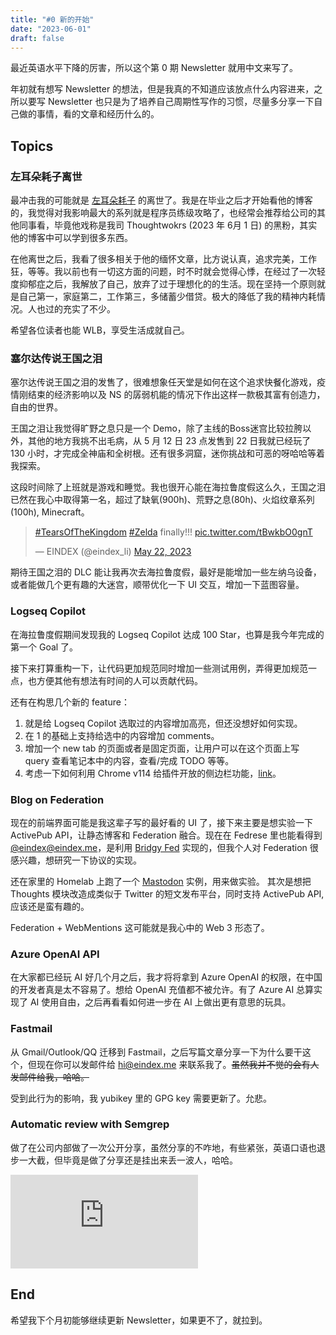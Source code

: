 ```yaml
---
title: "#0 新的开始"
date: "2023-06-01"
draft: false
---
```


最近英语水平下降的厉害，所以这个第 0 期 Newsletter 就用中文来写了。

年初就有想写 Newsletter 的想法，但是我真的不知道应该放点什么内容进来，之所以要写 Newsletter 也只是为了培养自己周期性写作的习惯，尽量多分享一下自己做的事情，看的文章和经历什么的。

## Topics

### 左耳朵耗子离世

最冲击我的可能就是 [左耳朵耗子](https://coolshell.cn/) 的离世了。我是在毕业之后才开始看他的博客的，我觉得对我影响最大的系列就是程序员练级攻略了，也经常会推荐给公司的其他同事看，毕竟他戏称是我司 Thoughtwokrs (2023 年 6月 1 日) 的黑粉，其实他的博客中可以学到很多东西。

在他离世之后，我看了很多相关于他的缅怀文章，比方说认真，追求完美，工作狂，等等。我以前也有一切这方面的问题，时不时就会觉得心悸，在经过了一次轻度抑郁症之后，我解放了自己，放弃了过于理想化的的生活。现在坚持一个原则就是自己第一，家庭第二，工作第三，多储蓄少借贷。极大的降低了我的精神内耗情况。人也过的充实了不少。

希望各位读者也能 WLB，享受生活成就自己。

### 塞尔达传说王国之泪

塞尔达传说王国之泪的发售了，很难想象任天堂是如何在这个追求快餐化游戏，疫情刚结束的经济影响以及 NS 的孱弱机能的情况下作出这样一款极其富有创造力，自由的世界。

王国之泪让我觉得旷野之息只是一个 Demo，除了主线的Boss迷宫比较拉胯以外，其他的地方我挑不出毛病，从 5 月 12 日 23 点发售到 22 日我就已经玩了 130 小时，才完成全神庙和全树根。还有很多洞窟，迷你挑战和可恶的呀哈哈等着我探索。

这段时间除了上班就是游戏和睡觉。我也很开心能在海拉鲁度假这么久，王国之泪已然在我心中取得第一名，超过了缺氧(900h)、荒野之息(80h)、火焰纹章系列(100h), Minecraft。

<blockquote class="twitter-tweet"><p lang="en" dir="ltr"><a href="https://twitter.com/hashtag/TearsOfTheKingdom?src=hash&amp;ref_src=twsrc%5Etfw">#TearsOfTheKingdom</a> <a href="https://twitter.com/hashtag/Zelda?src=hash&amp;ref_src=twsrc%5Etfw">#Zelda</a> finally!!! <a href="https://t.co/tBwkbO0gnT">pic.twitter.com/tBwkbO0gnT</a></p>&mdash; EINDEX (@eindex_li) <a href="https://twitter.com/eindex_li/status/1660663950848163841?ref_src=twsrc%5Etfw">May 22, 2023</a></blockquote> <script async src="https://platform.twitter.com/widgets.js" charset="utf-8"></script>

期待王国之泪的 DLC 能让我再次去海拉鲁度假，最好是能增加一些左纳乌设备，或者能做几个更有趣的大迷宫，顺带优化一下 UI 交互，增加一下蓝图容量。

### Logseq Copilot

在海拉鲁度假期间发现我的 Logseq Copilot 达成 100 Star，也算是我今年完成的第一个 Goal 了。

接下来打算重构一下，让代码更加规范同时增加一些测试用例，弄得更加规范一点，也方便其他有想法有时间的人可以贡献代码。

还有在构思几个新的 feature：

1. 就是给 Logseq Copilot 选取过的内容增加高亮，但还没想好如何实现。
2. 在 1 的基础上支持给选中的内容增加 comments。
3. 增加一个 new tab 的页面或者是固定页面，让用户可以在这个页面上写 query 查看笔记本中的内容，查看/完成 TODO 等等。
4. 考虑一下如何利用 Chrome v114 给插件开放的侧边栏功能，[link](https://developer.chrome.com/docs/extensions/reference/sidePanel/)。

### Blog on Federation 

现在的前端界面可能是我这辈子写的最好看的 UI 了，接下来主要是想实验一下 ActivePub API，让静态博客和 Federation 融合。现在在 Fedrese 里也能看得到 [@eindex@eindex.me](https://mastodon.social/@eindex@eindex.me)，是利用 [Bridgy Fed](https://fed.brid.gy/) 实现的，但我个人对 Federation 很感兴趣，想研究一下协议的实现。

还在家里的 Homelab 上跑了一个 [Mastodon](https://social.eindex.me/) 实例，用来做实验。
其次是想把 Thoughts 模块改造成类似于 Twitter 的短文发布平台，同时支持 ActivePub API, 应该还是蛮有趣的。 

Federation + WebMentions 这可能就是我心中的 Web 3 形态了。

### Azure OpenAI API

在大家都已经玩 AI 好几个月之后，我才将将拿到 Azure OpenAI 的权限，在中国的开发者真是太不容易了。想给 OpenAI 充值都不被允许。有了 Azure AI 总算实现了 AI 使用自由，之后再看看如何进一步在 AI 上做出更有意思的玩具。

### Fastmail

从 Gmail/Outlook/QQ 迁移到 Fastmail，之后写篇文章分享一下为什么要干这个，但现在你可以发邮件给 hi@eindex.me 来联系我了。~~虽然我并不觉的会有人发邮件给我，哈哈。~~

受到此行为的影响，我 yubikey 里的 GPG key 需要更新了。允悲。


### Automatic review with Semgrep
做了在公司内部做了一次公开分享，虽然分享的不咋地，有些紧张，英语口语也退步一大截，但毕竟是做了分享还是挂出来丢一波人，哈哈。

<iframe class="aspect-video w-full rounded-lg mb-2" src="https://www.youtube.com/embed/LRy9SZnCfhM" title="Automatic review with Semgrep" frameborder="0" allow="accelerometer; autoplay; clipboard-write; encrypted-media; gyroscope; picture-in-picture; web-share" allowfullscreen></iframe>

## End

希望我下个月初能够继续更新 Newsletter，如果更不了，就拉到。


